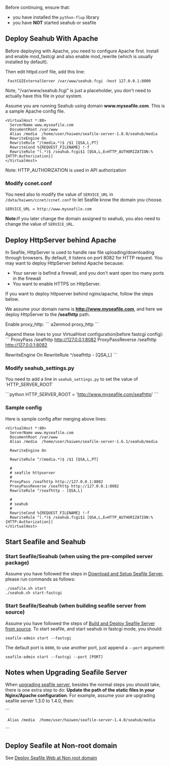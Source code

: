 Before continuing, ensure that:

* you have installed the <code>python-flup</code> library
* you have '''NOT''' started seahub or seafile

== Deploy Seahub With Apache ==

Before deploying with Apache, you need to configure Apache first. Install and enable mod_fastcgi and also enable mod_rewrite (which is usually installed by default).

Then edit httpd.conf file, add this line:

  FastCGIExternalServer /var/www/seahub.fcgi -host 127.0.0.1:8000

Note, "/var/www/seahub.fcgi" is just a placeholder, you don't need to actually have this file in your system.

Assume you are running Seahub using domain '''www.myseafile.com'''. This is a sample Apache config file.

<pre>
<VirtualHost *:80>
  ServerName www.myseafile.com
  DocumentRoot /var/www
  Alias /media  /home/user/haiwen/seafile-server-1.8.0/seahub/media         
  RewriteEngine On
  RewriteRule ^/(media.*)$ /$1 [QSA,L,PT]
  RewriteCond %{REQUEST_FILENAME} !-f
  RewriteRule ^(.*)$ /seahub.fcgi$1 [QSA,L,E=HTTP_AUTHORIZATION:%{HTTP:Authorization}]
</VirtualHost>
</pre>

Note: HTTP_AUTHORIZATION is used in API authorization

=== Modify ccnet.conf ===

You need also to modify the value of <code>SERVICE_URL</code> in <code>/data/haiwen/ccnet/ccnet.conf</code>
to let Seafile know the domain you choose.

<pre>
SERVICE_URL = http://www.myseafile.com
</pre>

'''Note: '''If you later change the domain assigned to seahub, you also need to change the value of  <code>SERVICE_URL</code>.

== Deploy HttpServer behind Apache ==

In Seafile, HttpServer is used to handle raw file uploading/downloading through browsers. By default, it listens on port 8082 for HTTP request. You may want to deploy HttpServer behind Apache because:

* Your server is befind a firewall, and you don't want open too many ports in the firewall
* You want to enable HTTPS on HttpServer.

If you want to deploy httpserver behind nginx/apache, follow the steps below.

We assume your domain name is '''http://www.myseafile.com''', and here we deploy HttpServer to the '''/seafhttp''' path.

Enable proxy_http:
```
a2enmod proxy_http
```

Append these lines to your VirtualHost configuration(before fastcgi config):
```
ProxyPass /seafhttp http://127.0.0.1:8082
ProxyPassReverse /seafhttp http://127.0.0.1:8082

RewriteEngine On
RewriteRule ^/seafhttp - [QSA,L]
```

=== Modify seahub_settings.py ===

You need to add a line in <code>seahub_settings.py</code> to set the value of `HTTP_SERVER_ROOT`

```python
HTTP_SERVER_ROOT = 'http://www.myseafile.com/seafhttp'
```

=== Sample config ===

Here is sample config after merging above lines:

<pre>
<VirtualHost *:80>
  ServerName www.myseafile.com
  DocumentRoot /var/www
  Alias /media  /home/user/haiwen/seafile-server-1.6.1/seahub/media         

  RewriteEngine On

  RewriteRule ^/(media.*)$ /$1 [QSA,L,PT]

  #
  # seafile httpserver
  #
  ProxyPass /seafhttp http://127.0.0.1:8082
  ProxyPassReverse /seafhttp http://127.0.0.1:8082
  RewriteRule ^/seafhttp - [QSA,L]

  #
  # seahub
  #
  RewriteCond %{REQUEST_FILENAME} !-f
  RewriteRule ^(.*)$ /seahub.fcgi$1 [QSA,L,E=HTTP_AUTHORIZATION:%{HTTP:Authorization}]
</VirtualHost>
</pre>



== Start Seafile and Seahub ==

=== Start Seafile/Seahub (when using the pre-compiled server package) ===

Assume you have followed the steps in [[Download and Setup Seafile Server]], please run commands as follows:

<pre>
./seafile.sh start
./seahub.sh start-fastcgi
</pre>

=== Start Seafile/Seahub (when building seafile server from source) ===

Assume you have followed the steps of [[Build and Deploy Seafile Server from source]]. To start seafile, and start seahub in fastcgi mode, you should:

<pre>
seafile-admin start --fastcgi
</pre>

The default port is <code>8000</code>, to use another port, just append a <code>--port</code> argument:

<pre>
seafile-admin start --fastcgi --port [PORT]
</pre>

== Notes when Upgrading Seafile Server ==

When [[upgrading seafile server]], besides the normal steps you should take, there is one extra step to do: '''Update the path of the static files in your Nginx/Apache configuration'''. For example, assume your are upgrading seafile server 1.3.0 to 1.4.0, then:

```
  Alias /media  /home/user/haiwen/seafile-server-1.4.0/seahub/media
```

== Deploy Seafile at Non-root domain ==

See [[Deploy Seafile Web at Non root domain]]